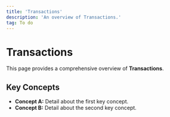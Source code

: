 ```yaml
---
title: 'Transactions'
description: 'An overview of Transactions.'
tag: To do
---
```


# Transactions

This page provides a comprehensive overview of **Transactions**.

## Key Concepts

* **Concept A:** Detail about the first key concept.
* **Concept B:** Detail about the second key concept.
